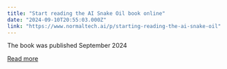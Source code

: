 ```yaml
---
title: "Start reading the AI Snake Oil book online"
date: "2024-09-10T20:55:03.000Z"
link: "https://www.normaltech.ai/p/starting-reading-the-ai-snake-oil"
---
```


The book was published September 2024

[Read more](https://www.normaltech.ai/p/starting-reading-the-ai-snake-oil)
